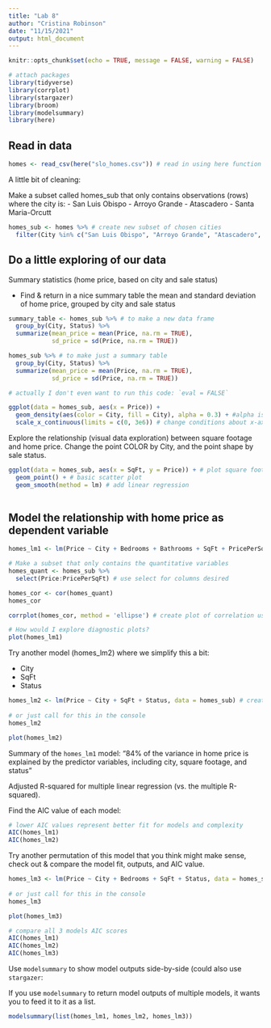 ```yaml
---
title: "Lab 8"
author: "Cristina Robinson"
date: "11/15/2021"
output: html_document
---
```


```r
knitr::opts_chunk$set(echo = TRUE, message = FALSE, warning = FALSE)

# attach packages
library(tidyverse)
library(corrplot)
library(stargazer)
library(broom)
library(modelsummary)
library(here)
```
## Read in data
```r
homes <- read_csv(here("slo_homes.csv")) # read in using here function
```

A little bit of cleaning:

Make a subset called homes_sub that only contains observations (rows) where the city is:
- San Luis Obispo
- Arroyo Grande
- Atascadero
- Santa Maria-Orcutt

```r
homes_sub <- homes %>% # create new subset of chosen cities
  filter(City %in% c("San Luis Obispo", "Arroyo Grande", "Atascadero", "Santa Maria-Orcutt"))
```

## Do a little exploring of our data

Summary statistics (home price, based on city and sale status)

- Find & return in a nice summary table the mean and standard deviation of home price, grouped by city and sale status
```r
summary_table <- homes_sub %>% # to make a new data frame
  group_by(City, Status) %>%
  summarize(mean_price = mean(Price, na.rm = TRUE),
            sd_price = sd(Price, na.rm = TRUE))
```
```r
homes_sub %>% # to make just a summary table 
  group_by(City, Status) %>%
  summarize(mean_price = mean(Price, na.rm = TRUE),
            sd_price = sd(Price, na.rm = TRUE))

# actually I don't even want to run this code: `eval = FALSE`

ggplot(data = homes_sub, aes(x = Price)) +
  geom_density(aes(color = City, fill = City), alpha = 0.3) + #alpha is outside to apply transparency for all variables
  scale_x_continuous(limits = c(0, 3e6)) # change conditions about x-axis for continuous variables 
```

Explore the relationship (visual data exploration) between square footage and home price. Change the point COLOR by City, and the point shape by sale status. 
```r
ggplot(data = homes_sub, aes(x = SqFt, y = Price)) + # plot square footage vs. price 
  geom_point() + # basic scatter plot 
  geom_smooth(method = lm) # add linear regression 
  
```
## Model the relationship with home price as dependent variable

```r
homes_lm1 <- lm(Price ~ City + Bedrooms + Bathrooms + SqFt + PricePerSqFt + Status, data = homes_sub)

# Make a subset that only contains the quantitative variables
homes_quant <- homes_sub %>%
  select(Price:PricePerSqFt) # use select for columns desired

homes_cor <- cor(homes_quant)
homes_cor

corrplot(homes_cor, method = 'ellipse') # create plot of correlation using last data set, method changes shape of data points

# How would I explore diagnostic plots?
plot(homes_lm1)
```

Try another model (homes_lm2) where we simplify this a bit:

- City
- SqFt
- Status

```r
homes_lm2 <- lm(Price ~ City + SqFt + Status, data = homes_sub) # create a second model
 
# or just call for this in the console
homes_lm2

plot(homes_lm2)
```

Summary of the `homes_lm1` model: 
  "84% of the variance in home price is explained by the predictor variables, including city,       square footage, and status"

Adjusted R-squared for multiple linear regression (vs. the multiple R-squared).

Find the AIC value of each model:

```r
# lower AIC values represent better fit for models and complexity 
AIC(homes_lm1)
AIC(homes_lm2)
```

Try another permutation of this model that you think might make sense, check out & compare the model fit, outputs, and AIC value. 

```r
homes_lm3 <- lm(Price ~ City + Bedrooms + SqFt + Status, data = homes_sub) # create a second model
 
# or just call for this in the console
homes_lm3

plot(homes_lm3)
```

```r
# compare all 3 models AIC scores
AIC(homes_lm1)
AIC(homes_lm2)
AIC(homes_lm3)
```

Use `modelsummary` to show model outputs side-by-side (could also use `stargazer`:

If you use `modelsummary` to return model outputs of multiple models, it wants you to feed it to it as a list. 
```r
modelsummary(list(homes_lm1, homes_lm2, homes_lm3))
```


